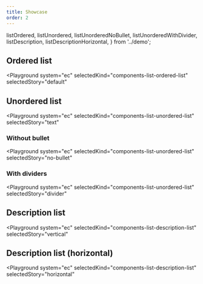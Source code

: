 ```yaml
---
title: Showcase
order: 2
---
```


  listOrdered,
  listUnordered,
  listUnorderedNoBullet,
  listUnorderedWithDivider,
  listDescription,
  listDescriptionHorizontal,
} from '../demo';

## Ordered list

<Playground
  system="ec"
  selectedKind="components-list-ordered-list"
  selectedStory="default"
>
  <Html markup={listOrdered} />
</Playground>

## Unordered list

<Playground
  system="ec"
  selectedKind="components-list-unordered-list"
  selectedStory="text"
>
  <Html markup={listUnordered} />
</Playground>

### Without bullet

<Playground
  system="ec"
  selectedKind="components-list-unordered-list"
  selectedStory="no-bullet"
>
  <Html markup={listUnorderedNoBullet} />
</Playground>

### With dividers

<Playground
  system="ec"
  selectedKind="components-list-unordered-list"
  selectedStory="divider"
>
  <Html markup={listUnorderedWithDivider} />
</Playground>

## Description list

<Playground
  system="ec"
  selectedKind="components-list-description-list"
  selectedStory="vertical"
>
  <Html markup={listDescription} />
</Playground>

## Description list (horizontal)

<Playground
  system="ec"
  selectedKind="components-list-description-list"
  selectedStory="horizontal"
>
  <Html markup={listDescriptionHorizontal} />
</Playground>
